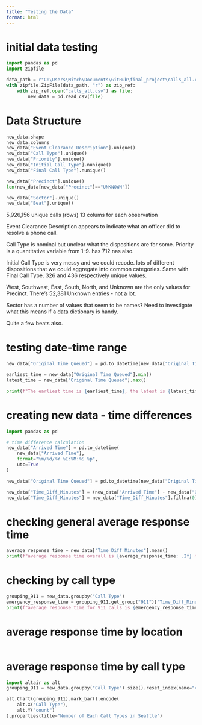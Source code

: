 ```yaml
---
title: "Testing the Data"
format: html
---
```


# initial data testing
```python
import pandas as pd
import zipfile

data_path = r"C:\Users\Mitch\Documents\GitHub\final_project\calls_all.csv.zip"
with zipfile.ZipFile(data_path, "r") as zip_ref:
    with zip_ref.open("calls_all.csv") as file:
        new_data = pd.read_csv(file)
```

# Data Structure
```python
new_data.shape
new_data.columns
new_data["Event Clearance Description"].unique()
new_data["Call Type"].unique()
new_data["Priority"].unique()
new_data["Initial Call Type"].nunique()
new_data["Final Call Type"].nunique()

new_data["Precinct"].unique()
len(new_data[new_data["Precinct"]=="UNKNOWN"])

new_data["Sector"].unique()
new_data["Beat"].unique()

```

5,926,156 unique calls (rows)
13 colums for each observation

Event Clearance Description appears to indicate what an officer did to resolve a phone call.

Call Type is nominal but unclear what the dispositions are for some.
Priority is a quantitative variable from 1-9. has 712 nas also.

Initial Call Type is very messy and we could recode. lots of different dispositions that we could aggregate into common categories. Same with Final Call Type. 326 and 436 respectively unique values.

West, Southwest, East, South, North, and Unknown are the only values for Precinct. There's 52,381 Unknown entries - not a lot.

Sector has a number of values that seem to be names? Need to investigate what this means if a data dictionary is handy.

Quite a few beats also.


# testing date-time range
```python
new_data["Original Time Queued"] = pd.to_datetime(new_data["Original Time Queued"])

earliest_time = new_data["Original Time Queued"].min()
latest_time = new_data["Original Time Queued"].max()

print(f"The earliest time is {earliest_time}, the latest is {latest_time}")
```

# creating new data - time differences
```python
import pandas as pd

# time difference calculation
new_data["Arrived Time"] = pd.to_datetime(
    new_data["Arrived Time"], 
    format="%m/%d/%Y %I:%M:%S %p", 
    utc=True
)

new_data["Original Time Queued"] = pd.to_datetime(new_data["Original Time Queued"], format="%m/%d/%Y %I:%M:%S %p", utc= True)

new_data["Time_Diff_Minutes"] = (new_data["Arrived Time"] - new_data["Original Time Queued"]).dt.total_seconds()/60
new_data["Time_Diff_Minutes"] = new_data["Time_Diff_Minutes"].fillna(0)
```

# checking general average response time
```python
average_response_time = new_data["Time_Diff_Minutes"].mean()
print(f"average response time overall is {average_response_time: .2f} minutes")
```

# checking by call type
```python
grouping_911 = new_data.groupby("Call Type")
emergency_response_time = grouping_911.get_group("911")["Time_Diff_Minutes"].mean()
print(f"average response time for 911 calls is {emergency_response_time: .2f} minutes")
```

# average response time by location

```python

```

# average response time by call type


```python
import altair as alt
grouping_911 = new_data.groupby("Call Type").size().reset_index(name="count")

alt.Chart(grouping_911).mark_bar().encode(
    alt.X("Call Type"),
    alt.Y("count")
).properties(title="Number of Each Call Types in Seattle")

```

